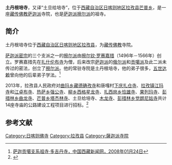 {{Infobox Tibetan Buddhist monastery
|name =土丹根培寺
|image =
|image size = 250px
|alt = 
|caption = 
|t=
|w=
|to = 
|ipa={{IPA|}}
|z=
|thdl=
|e=
|tc=土丹根培寺
|s=土丹根培寺
|p=
|m=
|k=
|pushpin_map = 
|latd =  | latm =  | lats =  | latNS = 
|longd=  | longm= | longs =| longEW = 
|iso_region = 
|map_caption = 
|mapsize = 
|location_country = 中国
|location = {{CHN}}[[西藏自治区|西藏自治区]][[日喀则地区|日喀则地区]][[拉孜县|拉孜县]]
|coordinates_display =
|founded_by = 
|date_founded =
|date_renovated =
|sect = [[萨迦派|萨迦派]]
|mather =
|children =
|dedicated_to = 
|tulku =
|head_lama = 
|head_mgh =
|no._of_monks = 
|architecture = 
|festivals =
|footnotes = 
}}

'''土丹根培寺'''，又译“土旦给培寺”，位于[[西藏自治区|西藏自治区]][[日喀则地区|日喀则地区]][[拉孜县|拉孜县]][[芒普乡|芒普乡]]，是一座[[藏传佛教|藏传佛教]][[萨迦派|萨迦派]]寺院，也是[[萨迦派|萨迦派]][[擦尔派|擦尔派]]的祖寺。

==简介==
土丹根培寺位于[[西藏自治区|西藏自治区]][[日喀则地区|日喀则地区]][[拉孜县|拉孜县]]，为[[藏传佛教|藏传佛教]]寺院。

[[萨迦派|萨迦派]][[密宗|密宗]]的三个支派之一的[[擦尔派|擦尔派]]由[[擦尔钦·罗赛嘉措|擦尔钦·罗赛嘉措]]（1496年－1566年）创立。罗赛嘉措先在[[扎什伦布寺|扎什伦布寺]]为僧，后来改宗[[萨迦派|萨迦派]]的[[俄尔派|俄尔派]]和[[贡噶派|贡噶派]]及此二派未传过的密法，创立了[[擦尔派|擦尔派]]。他的常驻寺院是土丹根培寺，他的弟子很多，[[五世达赖|五世达赖]]曾向他的后辈弟子学法。<ref>[http://www.chinatibetnews.com/zongjiao/2008-01/24/content_75436.htm 萨迦贡噶支系祖寺·多吉丹寺，中国西藏新闻网，2008年01月24日]{{dead link|date=2017年12月 |bot=InternetArchiveBot |fix-attempted=yes }}</ref>

2013年，拉孜县人民政府对[[曲玛乡|曲玛乡]][[藏德确孜寺|藏德确孜寺]]和唐嘎村[[下庆扎仓寺|下庆扎仓寺]]、[[拉孜镇|拉孜镇]][[江玛寺_(拉孜县)|江玛寺]]和[[江卓布寺|江卓布寺]]、[[热萨乡|热萨乡]][[强公寺|强公寺]]、[[柳乡|柳乡]][[西格星龙寺|西格星龙寺]]、[[扎西岗乡|扎西岗乡]][[恰雄寺|恰雄寺]]、[[果列玛寺|果列玛寺]]、[[彭措林乡|彭措林乡]][[曲龙寺_(拉孜县)|曲龙寺]]、[[芒普乡|芒普乡]][[塔杰林寺|塔杰林寺]]、土旦给培寺、[[木龙寺_(拉孜县)|木龙寺]]、[[彭措林乡|彭措林乡]][[觉囊寺|觉朗尼姑寺]]共计14座寺庙的公路建设工程项目进行招标。<ref>{{Cite web |url=http://www.chinabidding.com/zbzx-detail-218578784.html |title=拉孜县芒普乡塔杰林寺等12座寺庙公路建设工程项目，中国国际招标网，2013-03-25 |accessdate=2013-08-21 |archive-date=2016-03-08 |archive-url=https://web.archive.org/web/20160308091009/http://chinabidding.com/zbzx-detail-218578784.html |dead-url=no }}</ref>

==参考文献==
{{reflist}}

{{日喀则地标}}
[[Category:日喀则佛寺|Category:日喀则佛寺]]
[[Category:拉孜县|Category:拉孜县]]
[[Category:薩迦派寺院|Category:薩迦派寺院]]